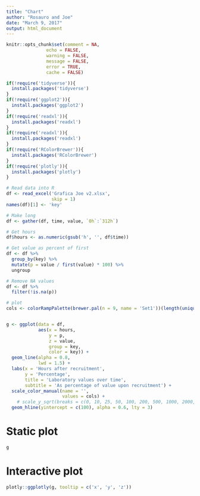 ```yaml
---
title: "Chart"
author: "Rosauro and Joe"
date: "March 9, 2017"
output: html_document
---
```


```r
knitr::opts_chunk$set(comment = NA, 
               echo = FALSE, 
               warning = FALSE, 
               message = FALSE, 
               error = TRUE, 
               cache = FALSE)
```

```r
if(!require('tidyverse')){
  install.packages('tidyverse')
}
if(!require('ggplot2')){
  install.packages('ggplot2')
}
if(!require('readxl')){
  install.packages('readxl')
}
if(!require('readxl')){
  install.packages('readxl')
}
if(!require('RColorBrewer')){
  install.packages('RColorBrewer')
}
if(!require('plotly')){
  install.packages('plotly')
}
```


```r
# Read data into R
df <- read_excel('Grafica Joe v2.xlsx',
                 skip = 1)
names(df)[1] <- 'key'

# Make long
df <- gather(df, time, value, `0h`:`312h`)

# Get hours
df$hours <- as.numeric(gsub('h', '', df$time))

# Get value as percent of first
df <- df %>%
  group_by(key) %>%
  mutate(p = value / first(value) * 100) %>%
  ungroup

# Remove NA values
df <- df %>%
  filter(!is.na(p))

# plot
cols <- colorRampPalette(brewer.pal(n = 9, name = 'Set1'))(length(unique(df$key)))


g <- ggplot(data = df,
            aes(x = hours,
                y = p,
                z = value,
                group = key,
                color = key)) +
  geom_line(alpha = 0.8, 
            lwd = 1.5) +
  labs(x = 'Hours after recruitment',
       y = 'Percentage',
       title = 'Laboratory values over time',
       subtitle = 'As percentage of value upon recruitment') +
  scale_color_manual(name = '',
                     values = cols) +
    # scale_y_sqrt(breaks = c(0, 10, 25, 50, 100, 200, 500, 1000, 2000, 3000)) +
  geom_hline(yintercept = c(100), alpha = 0.6, lty = 3)
```

# Static plot

```r
g
```

# Interactive plot

```r
plotly::ggplotly(g, tooltip = c('x', 'y', 'z'))
```